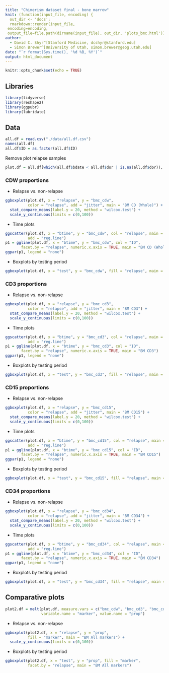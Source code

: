 ```yaml
---
title: "Chimerism dataset final - bone marrow"
knit: (function(input_file, encoding) {
  out_dir <- 'docs';
  rmarkdown::render(input_file,
 encoding=encoding,
 output_file=file.path(dirname(input_file), out_dir, 'plots_bmc.html'))})
author:
  - David C. Shyr^[Stanford Medicine, dcshyr@stanford.edu]
  - Simon Brewer^[University of Utah, simon.brewer@geog.utah.edu]
date: "`r format(Sys.time(), '%d %B, %Y')`"
output: html_document
---
```


```r
knitr::opts_chunk$set(echo = TRUE)
```

## Libraries

```r
library(tidyverse)
library(reshape2)
library(ggpubr)
library(lubridate)
```

## Data

```r
all.df = read.csv("./data/all.df.csv")
names(all.df)
all.df$ID = as.factor(all.df$ID)
```

Remove plot relapse samples
```r
plot.df = all.df[which(all.df$bdate < all.df$dor | is.na(all.df$dor)), ]
```

### CDW proportions

- Relapse vs. non-relapse
```r
ggboxplot(plot.df, x = "relapse", y = "bmc_cdw", 
          color = "relapse", add = "jitter", main = "BM CD (Whole)") +
  stat_compare_means(label.y = 20, method = "wilcox.test") + 
  scale_y_continuous(limits = c(0,100))
```

- Time plots
```r
ggscatter(plot.df, x = "btime", y = "bmc_cdw", col = "relapse", main = "BM CD (Whole)",
          add = "reg.line")
p1 = ggline(plot.df, x = "btime", y = "bmc_cdw", col = "ID", 
       facet.by = "relapse", numeric.x.axis = TRUE, main = "BM CD (Whole)")
ggpar(p1, legend = "none")
```

- Boxplots by testing period
```r
ggboxplot(plot.df, x = "test", y = "bmc_cdw", fill = "relapse", main = "BM CD (Whole)")
```

### CD3 proportions

- Relapse vs. non-relapse
```r
ggboxplot(plot.df, x = "relapse", y = "bmc_cd3", 
          color = "relapse", add = "jitter", main = "BM CD3") +
  stat_compare_means(label.y = 20, method = "wilcox.test") + 
  scale_y_continuous(limits = c(0,100))
```

- Time plots
```r
ggscatter(plot.df, x = "btime", y = "bmc_cd3", col = "relapse", main = "BM CD3",
          add = "reg.line")
p1 = ggline(plot.df, x = "btime", y = "bmc_cd3", col = "ID", 
       facet.by = "relapse", numeric.x.axis = TRUE, main = "BM CD3")
ggpar(p1, legend = "none")
```

- Boxplots by testing period
```r
ggboxplot(plot.df, x = "test", y = "bmc_cd3", fill = "relapse", main = "BM CD3")
```

### CD15 proportions

- Relapse vs. non-relapse
```r
ggboxplot(plot.df, x = "relapse", y = "bmc_cd15", 
          color = "relapse", add = "jitter", main = "BM CD15") +
  stat_compare_means(label.y = 20, method = "wilcox.test") + 
  scale_y_continuous(limits = c(0,100))
```

- Time plots
```r
ggscatter(plot.df, x = "btime", y = "bmc_cd15", col = "relapse", main = "BM CD15",
          add = "reg.line")
p1 = ggline(plot.df, x = "btime", y = "bmc_cd15", col = "ID", 
       facet.by = "relapse", numeric.x.axis = TRUE, main = "BM CD15")
ggpar(p1, legend = "none")
```

- Boxplots by testing period
```r
ggboxplot(plot.df, x = "test", y = "bmc_cd15", fill = "relapse", main = "BM CD15")
```

### CD34 proportions

- Relapse vs. non-relapse
```r
ggboxplot(plot.df, x = "relapse", y = "bmc_cd34", 
          color = "relapse", add = "jitter", main = "BM CD34") +
  stat_compare_means(label.y = 20, method = "wilcox.test") + 
  scale_y_continuous(limits = c(0,100))
```

- Time plots
```r
ggscatter(plot.df, x = "btime", y = "bmc_cd34", col = "relapse", main = "BM CD34",
          add = "reg.line")
p1 = ggline(plot.df, x = "btime", y = "bmc_cd34", col = "ID", 
       facet.by = "relapse", numeric.x.axis = TRUE, main = "BM CD34")
ggpar(p1, legend = "none")
```

- Boxplots by testing period
```r
ggboxplot(plot.df, x = "test", y = "bmc_cd34", fill = "relapse", main = "BM CD34")
```

## Comparative plots

```r
plot2.df = melt(plot.df, measure.vars = c("bmc_cdw", "bmc_cd3", "bmc_cd15", "bmc_cd34"),
                variable.name = "marker", value.name = "prop")
```

- Relapse vs. non-relapse
```r
ggboxplot(plot2.df, x = "relapse", y = "prop", 
          fill = "marker", main = "BM All markers") +
  scale_y_continuous(limits = c(0,100))
```

- Boxplots by testing period
```r
ggboxplot(plot2.df, x = "test", y = "prop", fill = "marker", 
          facet.by = "relapse", main = "BM All markers")
```
